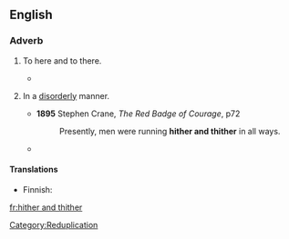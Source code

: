 ==English==

===Adverb===
{{en-adv|pos=[[hither]] [[and]] [[thither]]|-}}

# {{rare|literally}} To here and to there.
#* {{quote-book
|year=1960
|author={{w|P. G. Wodehouse}}
|title={{w|Jeeves in the Offing}}
|section=chapter VI
|passage=“A kleptomaniac,” I said. “Which means, if the term is not familiar to you, a chap who flits '''hither and thither''' pinching everything he can lay his hands on.”}}
# {{figuratively}} In a [[disorderly]] manner.
#* '''1895''' Stephen Crane, ''The Red Badge of Courage'', p72
#*: Presently, men were running '''hither and thither''' in all ways.
#* {{quote-book
|year=1960
|author={{w|P. G. Wodehouse}}
|title={{w|Jeeves in the Offing}}
|section=chapter V
|passage=It was fortunate that I was not holding a tea cup as she spoke, for hearing Sir Roderick thus addressed I gave another of my sudden starts and, had I had such a cup in my hand, must have strewn its contents '''hither and thither''' like a sower going forth sowing. As it was, I merely sent a cucumber sandwich flying through the air.}}

====Translations====
{{trans-top|In a disorderly manner}}
*Finnish: {{t-|fi|sinne tänne}}
{{trans-mid}}
{{trans-bottom}}

[[Category:Reduplication]]

[[fr:hither and thither]]